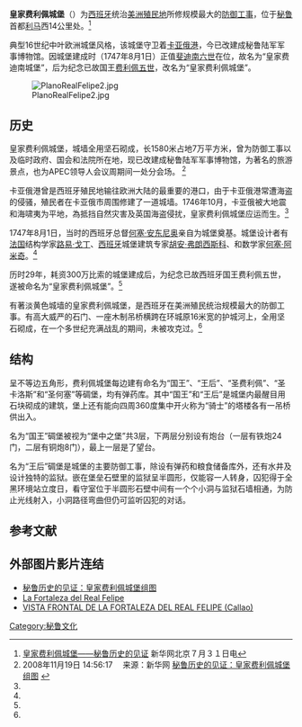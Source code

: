{{Infobox historic site
| name = <center>费利佩城堡</center>
| image = Realfelipe.JPG
| caption = 费利佩城堡正面
| image2 = [[File:PlanoRealFelipe2.jpg|File:PlanoRealFelipe2.jpg]]
| caption2 = 平面及剖面图
| location = [[File:Bandera_del_Callao.svg|20px]] [[秘魯|秘魯]][[卡亞俄|卡亞俄]]湾
| mapcaption = 
| mapwidth = 
| locmapin = 
| lat_degrees = 12
| lat_minutes = 3
| lat_seconds = 46
| lat_direction = S
| long_degrees = 77
| long_minutes = 8
| long_seconds = 57
| long_direction = W
| area = 70,000 m²
| built = 1747–1774 and 1776–1811
}}

'''皇家费利佩城堡'''（{{lang-es|Fortaleza del Real Felipe}}）为[[西班牙|西班牙]]统治[[美洲殖民地|美洲殖民地]]所修规模最大的[[防御工事|防御工事]]，位于[[秘鲁|秘鲁]]首都[[利马|利马]]西14公里处。<ref name="新华网2004">[http://news.xinhuanet.com/world/2004-07/31/content_1686077.htm 皇家费利佩城堡——秘鲁历史的见证] {{Wayback|url=http://news.xinhuanet.com/world/2004-07/31/content_1686077.htm |date=20120614215608 }} 新华网北京７月３１日电</ref>

典型16世纪中叶欧洲城堡风格，该城堡守卫着[[卡亚俄港|卡亚俄港]]，今已改建成秘鲁陆军军事博物馆。因城堡建成时（1747年8月1日）正值[[斐迪南六世|斐迪南六世]]在位，故名为“皇家费迪南城堡”，后为纪念已故国王[[费利佩五世|费利佩五世]]，改名为“皇家费利佩城堡”。

[[File:PlanoRealFelipe2.jpg|thumb]]

==历史==
皇家费利佩城堡，城墙全用坚石砌成，长1580米占地7万平方米，曾为防御工事以及临时政府、国会和法院所在地，现已改建成秘鲁陆军军事博物馆，为著名的旅游景点，也为APEC领导人会议周期间一处分会场。
<ref name="新华网2008">2008年11月19日 14:56:17 　来源：新华网 [http://news.xinhuanet.com/photo/2008-11/19/content_10381069.htm 秘鲁历史的见证：皇家费利佩城堡组图] {{Wayback|url=http://news.xinhuanet.com/photo/2008-11/19/content_10381069.htm |date=20120614223208 }}</ref>

卡亚俄港曾是西班牙殖民地输往欧洲大陆的最重要的港口，由于卡亚俄港常遭海盗的侵骚，殖民者在卡亚俄市周围修建了一道城墙。1746年10月，卡亚俄被大地震和海啸夷为平地，為抵挡自然灾害及英国海盗侵扰，皇家费利佩城堡应运而生。<ref name="新华网2008"/>

1747年8月1日，当时的西班牙总督[[何塞·安东尼奥|何塞·安东尼奥]]亲自为城堡奠基。城堡设计者有[[法国|法国]]结构学家[[路易·戈丁|路易·戈丁]]、[[西班牙|西班牙]]城堡建筑专家[[胡安·弗朗西斯科|胡安·弗朗西斯科]]、和数学家[[何塞·阿米奇|何塞·阿米奇]]。<ref name="新华网2008"/>

历时29年，耗资300万比索的城堡建成后，为纪念已故西班牙国王费利佩五世，遂被命名为“皇家费利佩城堡”。<ref name="新华网2008"/>

有著淡黄色城墙的皇家费利佩城堡，是西班牙在美洲殖民统治规模最大的防御工事。有高大威严的石门、一座木制吊桥横跨在环城原16米宽的护城河上，全用坚石砌成，在一个多世纪充满战乱的期间，未被攻克过。<ref name="新华网2008"/>

==结构==
呈不等边五角形，费利佩城堡每边建有命名为“国王”、“王后”、“圣费利佩”、“圣卡洛斯”和“圣何塞”等碉堡，均有弹药库。其中“国王”和“王后”是城堡内最醒目用石块砌成的建筑，堡上还有能向四周360度集中开火称为“骑士”的塔楼各有一吊桥供出入。

名为“国王”碉堡被视为“堡中之堡”共3层，下两层分别设有炮台（一层有铁炮24门，二层有铜炮8门），最上一层是了望台。

名为“王后”碉堡是城堡的主要防御工事，除设有弹药和粮食储备库外，还有水井及设计独特的监狱。嵌在堡垒石壁里的监狱呈半圆形，仅能容一人转身，囚犯得于全黑环境站立度日，看守室位于半圆形石壁中间有一个个小洞与监狱石墙相通，为防止光线射入，小洞路径弯曲但仍可监听囚犯的对话。

== 参考文献 ==
{{reflist}}
==外部图片影片连结==
*[https://web.archive.org/web/20120614223208/http://news.xinhuanet.com/photo/2008-11/19/content_10381069.htm 秘鲁历史的见证：皇家费利佩城堡组图]
*[http://www.youtube.com/watch?v=QJtrVQShX0U La Fortaleza del Real Felipe] {{Wayback|url=http://www.youtube.com/watch?v=QJtrVQShX0U |date=20190205025045 }}
*[http://www.youtube.com/watch?v=pm6aXZIkVjo VISTA FRONTAL DE LA FORTALEZA DEL REAL FELIPE (Callao)] {{Wayback|url=http://www.youtube.com/watch?v=pm6aXZIkVjo |date=20160216020239 }}
[[Category:秘鲁文化|Category:秘鲁文化]]